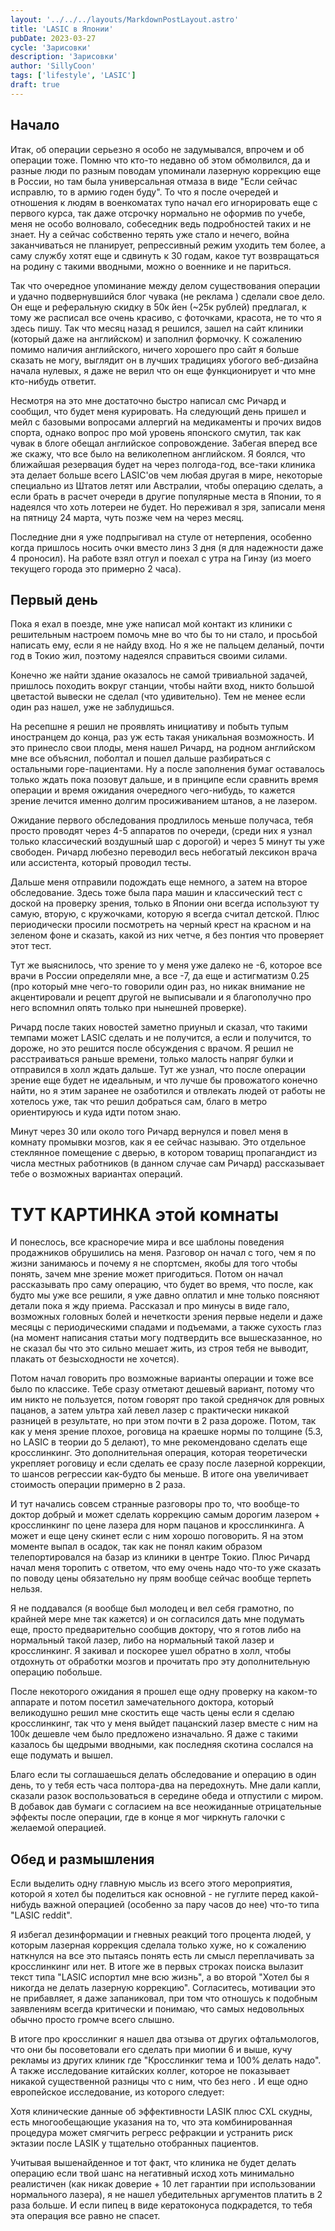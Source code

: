 ```yaml
---
layout: '../../../layouts/MarkdownPostLayout.astro'
title: 'LASIC в Японии'
pubDate: 2023-03-27
cycle: 'Зарисовки'
description: 'Зарисовки'
author: 'SillyCoon'
tags: ['lifestyle', 'LASIC']
draft: true
---
```




## Начало

Итак, об операции серьезно я особо не задумывался, впрочем и об операции тоже. Помню что кто-то недавно об этом обмолвился, да и разные люди по разным поводам упоминали лазерную коррекцию еще в России, но там была универсальная отмаза в виде "Если сейчас исправлю, то в армию годен буду". То что я после очередей и отношения к людям в военкоматах тупо начал его игнорировать еще с первого курса, так даже отсрочку нормально не оформив по учебе, меня не особо волновало, собеседник ведь подробностей таких и не знает. Ну а сейчас собственно терять уже стало и нечего, война заканчиваться не планирует, репрессивный режим уходить тем более, а саму службу хотят еще и сдвинуть к 30 годам, какое тут возвращаться на родину с такими вводными, можно о военнике и не париться.

Так что очередное упоминание между делом существования операции и удачно подвернувшийся блог чувака (<Link blank={true} url="https://travel67.com/about/lasik-in-japan/">не реклама</Link> ) сделали свое дело. Он еще и реферальную скидку в 50к йен (~25к рублей) предлагал, к тому же расписал все очень красиво, с фоточками, красота, не то что я здесь пишу. Так что месяц назад я решился, зашел на сайт клиники (который даже на <Link blank={true} url="https://www.shinagawa-lasik.com/english/">английском</Link>) и заполнил формочку. К сожалению помимо наличия английского, ничего хорошего про сайт я больше сказать не могу, выглядит он в лучших традициях убогого веб-дизайна начала нулевых, я даже не верил что он еще функционирует и что мне кто-нибудь ответит.

Несмотря на это мне достаточно быстро написал смс Ричард и сообщил, что будет меня курировать. На следующий день пришел и мейл с базовыми вопросами аллергий на медикаменты и прочих видов спорта, однако вопрос про мой уровень японского смутил, так как чувак в блоге обещал английское сопровождение. Забегая вперед все же скажу, что все было на великолепном английском. Я боялся, что ближайшая резервация будет на через полгода-год, все-таки клиника эта делает больше всего LASIC'ов чем любая другая в мире, некоторые специально из Штатов летят или Австралии, чтобы операцию сделать, а если брать в расчет очереди в другие популярные места в Японии, то я надеялся что хоть лотереи не будет. Но переживал я зря, записали меня на пятницу 24 марта, чуть позже чем на через месяц.

Последние дни я уже подпрыгивал на стуле от нетерпения, особенно когда пришлось носить очки вместо линз 3 дня (я для надежности даже 4 проносил). На работе взял отгул и поехал с утра на Гинзу (из моего текущего города это примерно 2 часа).

## Первый день

Пока я ехал в поезде, мне уже написал мой контакт из клиники с решительным настроем помочь мне во что бы то ни стало, и просьбой написать ему, если я не найду вход. Но я же не пальцем деланый, почти год в Токио жил, поэтому надеялся справиться своими силами.

Конечно же найти здание оказалось не самой тривиальной задачей, пришлось походить вокруг станции, чтобы найти вход, никто большой цветастой вывески не сделал (что удивительно). Тем не менее если один раз нашел, уже не заблудишься.

<BlogImage
  img={lasicOffice}
  alt="LASIC Office"
  description="Как и все остальные здания в центре Токио, это тоже стеклянный офисный центр"
/>

На ресепшне я решил не проявлять инициативу и побыть тупым иностранцем до конца, раз уж есть такая уникальная возможность. И это принесло свои плоды, меня нашел Ричард, на родном английском мне все объяснил, поболтал и пошел дальше разбираться с остальными горе-пациентами. Ну а после заполнения бумаг оставалось только ждать пока позовут дальше, и в принципе если сравнить время операции и время ожидания очередного чего-нибудь, то кажется зрение лечится именно долгим просиживанием штанов, а не лазером.

Ожидание первого обследования продлилось меньше получаса, тебя просто проводят через 4-5 аппаратов по очереди, (среди них я узнал только классический воздушный шар с дорогой) и через 5 минут ты уже свободен. Ричард любезно переводил весь небогатый лексикон врача или ассистента, который проводил тесты.

Дальше меня отправили подождать еще немного, а затем на второе обследование. Здесь тоже была пара машин и классический тест с доской на проверку зрения, только в Японии они всегда используют ту самую, вторую, с кружочками, которую я всегда считал детской. Плюс периодически просили посмотреть на черный крест на красном и на зеленом фоне и сказать, какой из них четче, я без понтия что проверяет этот тест.

<BlogImage
  img={eyechart}
  alt="Eye Chart"
  description="Почти всю сознательную жизнь я боялся смотреть на эти таблицы, не хотелось лишний раз осознавать свою зрительную ущербность"
/>

Тут же выяснилось, что зрение то у меня уже далеко не -6, которое все врачи в России определяли мне, а все -7, да еще и астигматизм 0.25 (про который мне чего-то говорили один раз, но никак внимание не акцентировали и рецепт другой не выписывали и я благополучно про него вспомнил опять только при нынешней проверке).

Ричард после таких новостей заметно приуныл и сказал, что такими темпами может LASIC сделать и не получится, а если и получится, то дороже, но это решится после обсуждения с врачом. Я решил не расстраиваться раньше времени, только малость напряг булки и отправился в холл ждать дальше. Тут же узнал, что после операции зрение еще будет не идеальным, и что лучше бы провожатого конечно найти, но я этим заранее не озаботился и отвлекать людей от работы не хотелось уже, так что решил добраться сам, благо в метро ориентируюсь и куда идти потом знаю.

Минут через 30 или около того Ричард вернулся и повел меня в комнату промывки мозгов, как я ее сейчас называю. Это отдельное стеклянное помещение с дверью, в котором товарищ пропагандист из числа местных работников (в данном случае сам Ричард) рассказывает тебе о возможных вариантах операций.

# ТУТ КАРТИНКА этой комнаты

И понеслось, все красноречие мира и все шаблоны поведения продажников обрушились на меня. Разговор он начал с того, чем я по жизни занимаюсь и почему я не спортсмен, якобы для того чтобы понять, зачем мне зрение может пригодиться. Потом он начал рассказывать про саму операцию, что будет во время, что после, как будто мы уже все решили, я уже давно оплатил и мне только поясняют детали пока я жду приема. Рассказал и про минусы в виде гало, возможных головных болей и нечеткости зрения первые недели и даже месяцы с периодическими спадами и подъемами, а также сухость глаз (на момент написания статьи могу подтвердить все вышесказанное, но не сказал бы что это сильно мешает жить, из строя тебя не выводит, плакать от безысходности не хочется).

Потом начал говорить про возможные варианты операции и тоже все было по классике. Тебе сразу отметают дешевый вариант, потому что им никто не пользуется, потом говорят про такой среднячок для ровных пацанов, а затем ультра хай левел лазер с практически никакой разницей в результате, но при этом почти в 2 раза дороже. Потом, так как у меня зрение плохое, роговица на краешке нормы по толщине (5.3, но LASIC в теории до 5 делают), то мне рекомендовано сделать еще кросслинкинг. Это дополнительная операция, которая теоретически укрепляет роговицу и если сделать ее сразу после лазерной коррекции, то шансов регрессии как-будто бы меньше. В итоге она увеличивает стоимость операции примерно в 2 раза.

И тут начались совсем странные разговоры про то, что вообще-то доктор добрый и может сделать коррекцию самым дорогим лазером + кросслинкинг по цене лазера для норм пацанов и кросслинкинга. А может и еще цену скинет если с ним хорошо поговорить. Я на этом моменте выпал в осадок, так как не понял каким образом телепортировался на базар из клиники в центре Токио. Плюс Ричард начал меня торопить с ответом, что ему очень надо что-то уже сказать по поводу цены обязательно ну прям вообще сейчас вообще терпеть нельзя.

Я не поддавался (я вообще был молодец и вел себя грамотно, по крайней мере мне так кажется) и он согласился дать мне подумать еще, просто предварительно сообщив доктору, что я готов либо на нормальный такой лазер, либо на нормальный такой лазер и кросслинкинг. Я закивал и поскорее ушел обратно в холл, чтобы отдохнуть от обработки мозгов и прочитать про эту дополнительную операцию побольше.

После некоторого ожидания я прошел еще одну проверку на каком-то аппарате и потом посетил замечательного доктора, который великодушно решил мне скостить еще часть цены если я сделаю кросслинкинг, так что у меня выйдет пацанский лазер вместе с ним на 100к дешевле чем было предложено изначально. Я даже с такими казалось бы щедрыми вводными, как последняя скотина сослался на еще подумать и вышел.

Благо если ты соглашаешься делать обследование и операцию в один день, то у тебя есть часа полтора-два на передохнуть. Мне дали капли, сказали разок воспользоваться в середине обеда и отпустили с миром. В добавок дав бумаги с согласием на все неожиданные отрицательные эффекты после операции, где в конце я мог чиркнуть галочки с желаемой операцией.

## Обед и размышления

Если выделить одну главную мысль из всего этого мероприятия, которой я хотел бы поделиться как основной - не гуглите перед какой-нибудь важной операцией (особенно за пару часов до нее) что-то типа "LASIC reddit".

Я избегал дезинформации и гневных реакций того процента людей, у которым лазерная коррекция сделала только хуже, но к сожалению наткнулся на все это пытаясь понять есть ли смысл переплачивать за кросслинкинг или нет. В итоге же в первых строках поиска вылазит текст типа "LASIC испортил мне всю жизнь", а во второй "Хотел бы я никогда не делать лазерную коррекцию". Согласитесь, мотивации это не прибавляет, я даже запаниковал, при том что отношусь к подобным заявлениям всегда критически и понимаю, что самых недовольных обычно просто громче всего слышно.

В итоге про кросслинкиг я нашел два отзыва от других офтальмологов, что они бы посоветовали его сделать при миопии 6 и выше, кучу рекламы из других клиник где "Кросслинкиг тема и 100% делать надо". А также исследование <Link blank={true} url="https://bmcophthalmol.biomedcentral.com/articles/10.1186/s12886-022-02491-y">китайских</Link> коллег, которое не показывает никакой существенной разницы что с ним, что без него . И еще одно <Link blank={true} url="https://crstodayeurope.com/articles/2014-may/effectiveness-of-cxl-combined-with-lasik/">европейское</Link> исследование, из которого следует:

<Citation>
  Хотя клинические данные об эффективности LASIK плюс CXL скудны, есть
  многообещающие указания на то, что эта комбинированная процедура может
  смягчить регресс рефракции и устранить риск эктазии после LASIK у тщательно
  отобранных пациентов.
</Citation>

Учитывая вышенайденное и тот факт, что клиника не будет делать операцию если твой шанс на негативный исход хоть минимально реалистичен (как никак доверие + 10 лет гарантии при использовании нормального лазера), я не нашел убедительных аргументов платить в 2 раза больше. И если пипец в виде кератоконуса подкрадется, то тебя эта операция все равно не спасет.

<BlogImage
  img={capybara}
  alt="Capybara onsen"
  description="Я хотел вставить сюда жуткую картинку кератоконуса, но потом передумал, лучше посмотрите на капибар в горячем источнике"
/>
